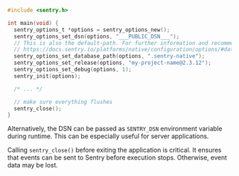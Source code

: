 ```c
#include <sentry.h>

int main(void) {
  sentry_options_t *options = sentry_options_new();
  sentry_options_set_dsn(options, "___PUBLIC_DSN___");
  // This is also the default-path. For further information and recommendations:
  // https://docs.sentry.io/platforms/native/configuration/options/#database-path
  sentry_options_set_database_path(options, ".sentry-native");
  sentry_options_set_release(options, "my-project-name@2.3.12");
  sentry_options_set_debug(options, 1);
  sentry_init(options);

  /* ... */

  // make sure everything flushes
  sentry_close();
}
```

Alternatively, the DSN can be passed as `SENTRY_DSN` environment variable during runtime. This can be especially useful for server applications.

<Alert level="warning" title="Warning">

Calling `sentry_close()` before exiting the application is critical. It
ensures that events can be sent to Sentry before execution stops. Otherwise,
event data may be lost.

</Alert>
